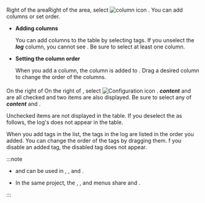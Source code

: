 #### <Cmdname sid="column_settings" className="uitext" />

<InDoc pages="log-search,aws-log-search,log-exp,aws-log-exp">Right of the <LinkImage img="number-03.png" className="ico" /> area</InDoc><InDoc pages="log-lt,aws-log-lt">Right of the <LinkImage img="number-02.png" className="ico" /> area</InDoc>, select ![column icon](/img/ic-column.svg) <Cmdname sid="column_settings" className="uitext" />. You can add columns or set order.

- **Adding columns**

  You can add columns to the table by selecting tags. If you unselect the **_log_** column, you cannot see <Cmdname sid="ITM08349" className="uitext" />. Be sure to select at least one column. 

- **Setting the column order**

  When you add a column, the column is added to <Cmdname sid="TTL06055" className="uitext" />. Drag a desired column to change the order of the columns.

#### <Cmdname sid="ITM08349" className="uitext" />

<InDoc pages="log-search,aws-log-search,log-exp,aws-log-exp">On the right of <LinkImage img="number-03.png" className="ico" /></InDoc><InDoc pages="log-lt,aws-log-lt">On the right of <LinkImage img="number-02.png" className="ico" /></InDoc>, select ![Configuration icon](/img/ic-setting.svg) <Cmdname sid="ITM08349" className="uitext" />. ***content*** and <Cmdname sid="tag" className="uitext" /> are all checked and two items are also displayed. Be sure to select any of ***content*** and <Cmdname sid="tag" className="uitext" />.

Unchecked items are not displayed in the table. If you deselect the <Cmdname sid="tag" className="uitext" /> as follows, the log's <Cmdname sid="tag" className="uitext" /> does not appear in the table.

<ImgLang img='log-table-contents-remove-tag.png' desc='Log table tag invisible'/>

When you add tags in the <Cmdname sid="tag_management" className="uitext" /> list, the tags in the log are listed in the order you added. You can change the order of the tags by dragging them. f you disable an added tag, the disabled tag does not appear.

:::note 

- <Cmdname sid="column_settings" className="uitext" /> and <Cmdname sid="ITM08349" className="uitext" /> can be used in <Cmdname sid="logTail" className="uitext" />, <Cmdname sid="side_logSearch" className="uitext" />, and <Cmdname sid="logExplorer" className="uitext" />.

- In the same project, the <Cmdname sid="side_logTail" className="uitext" />, <Cmdname sid="side_logSearch" className="uitext" />, and <Cmdname sid="side_logExplorer" className="uitext" /> menus share <Cmdname sid="column_settings" className="uitext" /> and <Cmdname sid="ITM08349" className="uitext" />. 

:::

